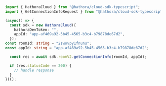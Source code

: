 ```typescript GetConnectionInfo.ts
import { HathoraCloud } from "@hathora/cloud-sdk-typescript";
import { GetConnectionInfoRequest } from "@hathora/cloud-sdk-typescript/dist/models/operations";

(async() => {
  const sdk = new HathoraCloud({
    hathoraDevToken: "",
    appId: "app-af469a92-5b45-4565-b3c4-b79878de67d2",
  });
const roomId: string = "2swovpy1fnunu";
const appId: string = "app-af469a92-5b45-4565-b3c4-b79878de67d2";

  const res = await sdk.roomV2.getConnectionInfo(roomId, appId);

  if (res.statusCode == 200) {
    // handle response
  }
})();
```
